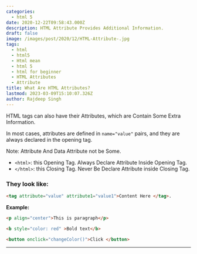 ```yaml
---
categories:
  - html 5
date: 2020-12-22T09:58:43.000Z
description: HTML Attribute Provides Additional Information.
draft: false
image: /images/post/2020/12/HTML-Attribute-.jpg
tags:
  - html
  - html5
  - Html mean
  - html 5
  - html for beginner
  - HTML Attributes
  - Attribute
title: What Are HTML Attributes?
lastmod: 2023-03-09T15:10:07.326Z
author: Rajdeep Singh
---
```


HTML tags can also have their Attributes, which are Contain Some Extra
Information.

In most cases, attributes are defined in `name="value"` pairs, and they are
always declared in the opening tag.

Note: Attribute And Data Attribute not be Some.

- `<html>`: this Opening Tag. Always Declare Attribute Inside Opening Tag.
- `</html>`: this Closing Tag. Never Be Declare Attribute inside Closing Tag.

### **They look like:**

```html
<tag attribute="value" attribute1="value1">Content Here </tag>.
```

**Example:**

```html
<p align="center">This is paragraph</p>

<b style="color: red" >Bold text</b>

<button onclick="changeColor()">Click </button>
```

---
